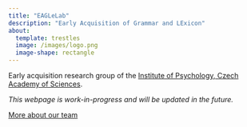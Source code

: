 ```yaml
---
title: "EAGLeLab"
description: "Early Acquisition of Grammar and LExicon"
about:
  template: trestles
  image: /images/logo.png
  image-shape: rectangle
---
```


Early acquisition research group of the [Institute of Psychology, Czech Academy of Sciences](https://psu.cas.cz/en/).

*This webpage is work-in-progress and will be updated in the future.*

[More about our team](people.qmd)